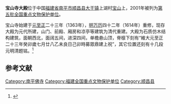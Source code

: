 {{coord|26|53|13|N|117|40|22|E|display=title|scale:10000}}
{{文物保护单位
| 级别 = 全国
| 名称 = 宝山寺大殿
| 图片 = 
| 所在 = [[福建省|福建省]][[顺昌县|顺昌县]]
| 分类 = 古建筑
| 时代 = [[元朝|元]]
| 编号 = [[第五批全国重点文物保护单位|第五批]]第329项
| 登录 = 2001年6月25日
}}

'''宝山寺大殿'''位于中国[[福建省|福建省]][[南平市|南平市]][[顺昌县|顺昌县]][[大干镇|大干镇]]上湖村[[宝山_(順昌縣)|宝山]]上，2001年被列为[[第五批全国重点文物保护单位|第五批全国重点文物保护单位]]。

宝山寺始建于[[元朝|元]][[至正|至正]]二十三年（1363年），[[明朝|明]][[万历|万历]]四十二年（1614年）重修，现存大殿为元代所建，山门、前殿、厢房和凉亭等建筑为清代重建。大殿为石质仿木结构建筑，面朝西北，面阔五间，进深四间，单檐悬山顶，脊檩下刻有“維大元至正二十三年癸卯歲七月廿八乙未良日己卯時募眾鼎建上祝”，其它位置还刻有十几段元明清题铭。<ref>{{Cite book |title=全国重点文物保护单位·第一至第五批·第Ⅱ卷 |publisher=文物出版社 |year=2004 |isbn=7-5010-1525-2 |pages=206 }}</ref>

==参考文献==
{{reflist}}

{{福建全国重点文物保护单位}}

{{DEFAULTSORT:Bao}}
[[Category:南平佛寺|Category:南平佛寺]]
[[Category:福建全国重点文物保护单位|Category:福建全国重点文物保护单位]]
[[Category:顺昌县|Category:顺昌县]]